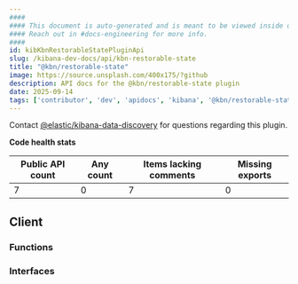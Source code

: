 ```yaml
---
####
#### This document is auto-generated and is meant to be viewed inside our experimental, new docs system.
#### Reach out in #docs-engineering for more info.
####
id: kibKbnRestorableStatePluginApi
slug: /kibana-dev-docs/api/kbn-restorable-state
title: "@kbn/restorable-state"
image: https://source.unsplash.com/400x175/?github
description: API docs for the @kbn/restorable-state plugin
date: 2025-09-14
tags: ['contributor', 'dev', 'apidocs', 'kibana', '@kbn/restorable-state']
---
```




Contact [@elastic/kibana-data-discovery](https://github.com/orgs/elastic/teams/kibana-data-discovery) for questions regarding this plugin.

**Code health stats**

| Public API count  | Any count | Items lacking comments | Missing exports |
|-------------------|-----------|------------------------|-----------------|
| 7 | 0 | 7 | 0 |

## Client

### Functions
<DocDefinitionList data={kbnRestorableStateObj.client.functions}/>

### Interfaces
<DocDefinitionList data={kbnRestorableStateObj.client.interfaces}/>

